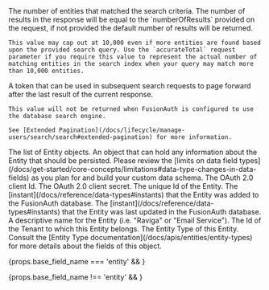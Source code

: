 
<APIBlock>
  <APIField name="total" type="Long" renderif={!!props.search_result}>
    The number of entities that matched the search criteria. The number of results in the response will be equal to the `numberOfResults` provided on the request, if not provided the default number of results will be returned.

    This value may cap out at 10,000 even if more entities are found based upon the provided search query. Use the `accurateTotal` request parameter if you require this value to represent the actual number of matching entities in the search index when your query may match more than 10,000 entities.
  </APIField>
  <APIField name="nextResults" type="String" since="1.48.0" renderif={!!props.search_result}>
    A token that can be used in subsequent search requests to page forward after the last result of the current response.

    This value will not be returned when FusionAuth is configured to use the database search engine.

    See [Extended Pagination](/docs/lifecycle/manage-users/search/search#extended-pagination) for more information.
  </APIField>
  <APIField name={props.base_field_name} type="Array" renderif={props.base_field_name !== 'entity'}>
    The list of Entity objects.
  </APIField>
  <APIField name={props.base_field_name + ".data"} type="Object">
    An object that can hold any information about the Entity that should be persisted. Please review the [limits on data field types](/docs/get-started/core-concepts/limitations#data-type-changes-in-data-fields) as you plan for and build your custom data schema.
  </APIField>
  <APIField name={props.base_field_name + ".clientId"} type="String">
    The OAuth 2.0 client Id.
  </APIField>
  <APIField name={props.base_field_name + ".clientSecret"} type="String">
    The OAuth 2.0 client secret.
  </APIField>
  <APIField name={props.base_field_name + ".id"} type="UUID">
    The unique Id of the Entity.
  </APIField>
  <APIField name={props.base_field_name + ".insertInstant"} type="Long">
    The [instant](/docs/reference/data-types#instants) that the Entity was added to the FusionAuth database.
  </APIField>
  <APIField name={props.base_field_name + ".lastUpdateInstant"} type="Long">
    The [instant](/docs/reference/data-types#instants) that the Entity was last updated in the FusionAuth database.
  </APIField>
  <APIField name={props.base_field_name + ".name"} type="String">
    A descriptive name for the Entity (i.e. "Raviga" or "Email Service").
  </APIField>
  <APIField name={props.base_field_name + ".tenantId"} type="UUID">
    The Id of the Tenant to which this Entity belongs.
  </APIField>
  <APIField name={props.base_field_name + ".type"} type="Object">
    The Entity Type of this Entity. Consult the [Entity Type documentation](/docs/apis/entities/entity-types) for more details about the fields of this object.
  </APIField>
</APIBlock>

{props.base_field_name === 'entity' && <JSON title="Example Response JSON for an Entity" src="entities/response.json" /> }

{props.base_field_name !== 'entity' && <JSON title="Example Response JSON for multiple Entities" src="entities/responses.json" /> }
